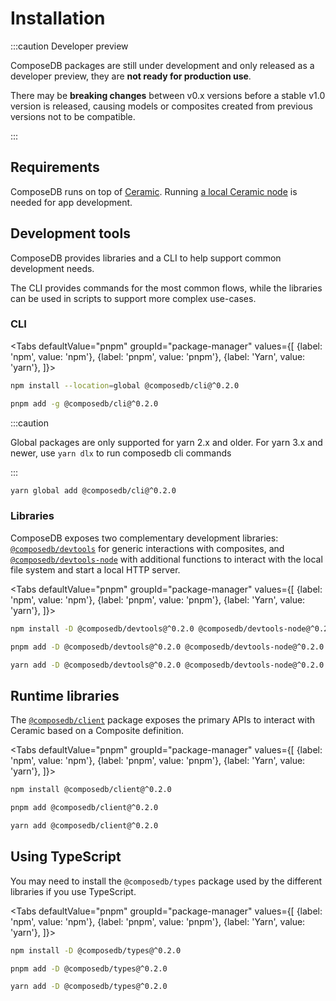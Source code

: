 

# Installation

<head>
  <meta name="robots" content="noindex" />
  <meta name="googlebot" content="noindex" />
</head>

:::caution Developer preview

ComposeDB packages are still under development and only released as a developer preview, they are **not ready for production use**.

There may be **breaking changes** between v0.x versions before a stable v1.0 version is released, causing models or composites created from previous versions not to be compatible.

:::

## Requirements

ComposeDB runs on top of [Ceramic](https://ceramic.network/). Running [a local Ceramic node](https://developers.ceramic.network/docs/composedb/set-up-your-environment) is needed for app development.

## Development tools

ComposeDB provides libraries and a CLI to help support common development needs.

The CLI provides commands for the most common flows, while the libraries can be used in scripts to support more complex use-cases.

### CLI

<Tabs
  defaultValue="pnpm"
  groupId="package-manager"
  values={[
    {label: 'npm', value: 'npm'},
    {label: 'pnpm', value: 'pnpm'},
    {label: 'Yarn', value: 'yarn'},
  ]}>
  <TabItem value="npm">

```sh
npm install --location=global @composedb/cli@^0.2.0
```

  </TabItem>
  <TabItem value="pnpm">

```sh
pnpm add -g @composedb/cli@^0.2.0
```

  </TabItem>
  <TabItem value="yarn">

:::caution

Global packages are only supported for yarn 2.x and older. For yarn 3.x and newer, use `yarn dlx` to run composedb cli commands

:::

```sh
yarn global add @composedb/cli@^0.2.0
```

  </TabItem>
</Tabs>

### Libraries

ComposeDB exposes two complementary development libraries: [`@composedb/devtools`](./api/modules/devtools.md) for generic interactions with composites, and [`@composedb/devtools-node`](./api/modules/devtools_node.md) with additional functions to interact with the local file system and start a local HTTP server.

<Tabs
  defaultValue="pnpm"
  groupId="package-manager"
  values={[
    {label: 'npm', value: 'npm'},
    {label: 'pnpm', value: 'pnpm'},
    {label: 'Yarn', value: 'yarn'},
  ]}>
  <TabItem value="npm">

```sh
npm install -D @composedb/devtools@^0.2.0 @composedb/devtools-node@^0.2.0
```

  </TabItem>
  <TabItem value="pnpm">

```sh
pnpm add -D @composedb/devtools@^0.2.0 @composedb/devtools-node@^0.2.0
```

  </TabItem>
  <TabItem value="yarn">

```sh
yarn add -D @composedb/devtools@^0.2.0 @composedb/devtools-node@^0.2.0
```

  </TabItem>
</Tabs>

## Runtime libraries

The [`@composedb/client`](./api/modules/client.md) package exposes the primary APIs to interact with Ceramic based on a Composite definition.

<Tabs
  defaultValue="pnpm"
  groupId="package-manager"
  values={[
    {label: 'npm', value: 'npm'},
    {label: 'pnpm', value: 'pnpm'},
    {label: 'Yarn', value: 'yarn'},
  ]}>
  <TabItem value="npm">

```sh
npm install @composedb/client@^0.2.0
```

  </TabItem>
  <TabItem value="pnpm">

```sh
pnpm add @composedb/client@^0.2.0
```

  </TabItem>
  <TabItem value="yarn">

```sh
yarn add @composedb/client@^0.2.0
```

  </TabItem>
</Tabs>

## Using TypeScript

You may need to install the `@composedb/types` package used by the different libraries if you use TypeScript.

<Tabs
  defaultValue="pnpm"
  groupId="package-manager"
  values={[
    {label: 'npm', value: 'npm'},
    {label: 'pnpm', value: 'pnpm'},
    {label: 'Yarn', value: 'yarn'},
  ]}>
  <TabItem value="npm">

```sh
npm install -D @composedb/types@^0.2.0
```

  </TabItem>
  <TabItem value="pnpm">

```sh
pnpm add -D @composedb/types@^0.2.0
```

  </TabItem>
  <TabItem value="yarn">

```sh
yarn add -D @composedb/types@^0.2.0
```

  </TabItem>
</Tabs>
